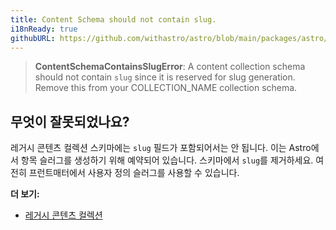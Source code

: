 ```yaml
---
title: Content Schema should not contain slug.
i18nReady: true
githubURL: https://github.com/withastro/astro/blob/main/packages/astro/src/core/errors/errors-data.ts
---
```


> **ContentSchemaContainsSlugError**: A content collection schema should not contain `slug` since it is reserved for slug generation. Remove this from your COLLECTION_NAME collection schema.

## 무엇이 잘못되었나요?

레거시 콘텐츠 컬렉션 스키마에는 `slug` 필드가 포함되어서는 안 됩니다. 이는 Astro에서 항목 슬러그를 생성하기 위해 예약되어 있습니다. 스키마에서 `slug`를 제거하세요. 여전히 프런트매터에서 사용자 정의 슬러그를 사용할 수 있습니다.

**더 보기:**

- [레거시 콘텐츠 컬렉션](/ko/guides/upgrade-to/v5/#기존-컬렉션-업데이트)
